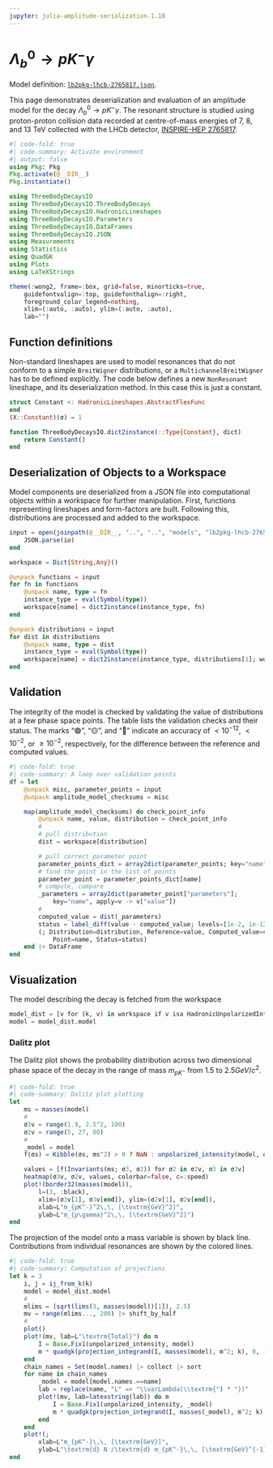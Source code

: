 ```yaml
---
jupyter: julia-amplitude-serialization-1.10
---
```


# $\Lambda_b^0 \to p K^- \gamma$

::: {.callout-note appearance="simple"}
Model definition: [`lb2pkg-lhcb-2765817.json`](https://github.com/RUB-EP1/amplitude-serialization/blob/main/models/lb2pkg-lhcb-2765817.json).
:::

This page demonstrates deserialization and evaluation of an amplitude model for the decay $\Lambda_b^0 \to p K^- \gamma$. The resonant structure is studied using proton-proton collision data recorded at centre-of-mass energies of $7$, $8$, and $13$ TeV collected with the LHCb detector, [INSPIRE-HEP 2765817](https://inspirehep.net/literature/2765817).

```julia
#| code-fold: true
#| code-summary: Activate environment
#| output: false
using Pkg: Pkg
Pkg.activate(@__DIR__)
Pkg.instantiate()

using ThreeBodyDecaysIO
using ThreeBodyDecaysIO.ThreeBodyDecays
using ThreeBodyDecaysIO.HadronicLineshapes
using ThreeBodyDecaysIO.Parameters
using ThreeBodyDecaysIO.DataFrames
using ThreeBodyDecaysIO.JSON
using Measurements
using Statistics
using QuadGK
using Plots
using LaTeXStrings

theme(:wong2, frame=:box, grid=false, minorticks=true,
    guidefontvalign=:top, guidefonthalign=:right,
    foreground_color_legend=nothing,
    xlim=(:auto, :auto), ylim=(:auto, :auto),
    lab="")
```

## Function definitions

Non-standard lineshapes are used to model resonances that do not conform to a simple `BreitWigner` distributions, or a `MultichannelBreitWigner` has to be defined explicitly.
The code below defines a new `NonResonant` lineshape, and its deserialization method. In this case this is just a constant.

```julia
struct Constant <: HadronicLineshapes.AbstractFlexFunc
end
(X::Constant)(σ) = 1

function ThreeBodyDecaysIO.dict2instance(::Type{Constant}, dict)
    return Constant()
end
```

## Deserialization of Objects to a Workspace

Model components are deserialized from a JSON file into computational objects within a workspace for further manipulation. First, functions representing lineshapes and form-factors are built. Following this, distributions are processed and added to the workspace.

```julia
input = open(joinpath(@__DIR__, "..", "..", "models", "lb2pkg-lhcb-2765817.json")) do io
    JSON.parse(io)
end

workspace = Dict{String,Any}()

@unpack functions = input
for fn in functions
    @unpack name, type = fn
    instance_type = eval(Symbol(type))
    workspace[name] = dict2instance(instance_type, fn)
end

@unpack distributions = input
for dist in distributions
    @unpack name, type = dist
    instance_type = eval(Symbol(type))
    workspace[name] = dict2instance(instance_type, distributions[1]; workspace)
end
```

## Validation

The integrity of the model is checked by validating the value of distributions at a few phase space points.
The table lists the validation checks and their status. The marks "🟢", "🟡", and "🔴" indicate
an accuracy of $<10^{-12}$, $<10^{-2}$, or $\ge10^{-2}$, respectively, for the difference between the reference and computed values.

```julia
#| code-fold: true
#| code-summary: A loop over validation points
df = let
    @unpack misc, parameter_points = input
    @unpack amplitude_model_checksums = misc

    map(amplitude_model_checksums) do check_point_info
        @unpack name, value, distribution = check_point_info
        #
        # pull distribution
        dist = workspace[distribution]

        # pull correct parameter point
        parameter_points_dict = array2dict(parameter_points; key="name")
        # find the point in the list of points
        parameter_point = parameter_points_dict[name]
        # compute, compare
        _parameters = array2dict(parameter_point["parameters"];
            key="name", apply=v -> v["value"])
        #
        computed_value = dist(_parameters)
        status = label_diff(value - computed_value; levels=[1e-2, 1e-12])
        (; Distribution=distribution, Reference=value, Computed_value=computed_value,
            Point=name, Status=status)
    end |> DataFrame
end
```

## Visualization

The model describing the decay is fetched from the workspace

```julia
model_dist = [v for (k, v) in workspace if v isa HadronicUnpolarizedIntensity] |> first;
model = model_dist.model
```

### Dalitz plot

The Dalitz plot shows the probability distribution across two dimensional phase space of the decay in the range of mass $m_{pK^{-}}$ from $1.5$ to $2.5 GeV/c^2$.

```julia
#| code-fold: true
#| code-summary: Dalitz plot plotting
let
    ms = masses(model)
    #
    σ3v = range(1.9, 2.5^2, 100)
    σ2v = range(5, 27, 80)
    #
    _model = model
    f(σs) = Kibble(σs, ms^2) > 0 ? NaN : unpolarized_intensity(model, σs)

    values = [f(Invariants(ms; σ3, σ2)) for σ2 in σ2v, σ3 in σ3v]
    heatmap(σ3v, σ2v, values, colorbar=false, c=:speed)
    plot!(border32(masses(model)),
        l=(3, :black),
        xlim=(σ3v[1], σ3v[end]), ylim=(σ2v[1], σ2v[end]),
        xlab=L"m_{pK^-}^2\,\, [\textrm{GeV}^2]",
        ylab=L"m_{p\gamma}^2\,\, [\textrm{GeV}^2]")
end
```



The projection of the model onto a mass variable is shown by black line.
Contributions from individual resonances are shown by the colored lines.

```julia
#| code-fold: true
#| code-summary: Computation of projections
let k = 3
    i, j = ij_from_k(k)
    model = model_dist.model
    #
    mlims = (sqrt(lims(3, masses(model))[1]), 2.5)
    mv = range(mlims..., 200) |> shift_by_half
    #
    plot()
    plot!(mv, lab=L"\textrm{Total}") do m
        I = Base.Fix1(unpolarized_intensity, model)
        m * quadgk(projection_integrand(I, masses(model), m^2; k), 0, 1)[1] / 1e3
    end
    chain_names = Set(model.names) |> collect |> sort
    for name in chain_names
        _model = model[model.names.==name]
        lab = replace(name, "L" => "\\varLambda(\\textrm{") * "})"
        plot!(mv, lab=latexstring(lab)) do m
            I = Base.Fix1(unpolarized_intensity, _model)
            m * quadgk(projection_integrand(I, masses(_model), m^2; k), 0, 1)[1] / 1e3
        end
    end
    plot!(;
        xlab=L"m_{pK^-}\,\, [\textrm{GeV}]",
        ylab=L"\textrm{d} N /\textrm{d} m_{pK^-}\,\, [\textrm{GeV}^{-1}]")
end
```
